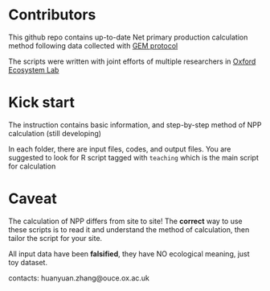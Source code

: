 # Contributors

This github repo contains up-to-date Net primary production calculation method following data collected with [GEM protocol](http://gem.tropicalforests.ox.ac.uk/page/resources)

The scripts were written with joint efforts of multiple researchers in [Oxford Ecosystem Lab](https://www.oxfordecosystems.org/)

# Kick start

The instruction contains basic information, and step-by-step method of NPP calculation (still developing) 

In each folder, there are input files, codes, and output files. You are suggested to look for R script tagged with `teaching` which is the main script for calculation

# Caveat

The calculation of NPP differs from site to site! The **correct** way to use these scripts is to read it and understand the method of calculation, then tailor the script for your site.

All input data have been **falsified**, they have NO ecological meaning, just toy dataset.

contacts: huanyuan.zhang\@ouce.ox.ac.uk
